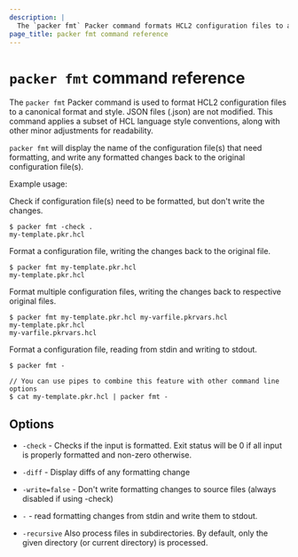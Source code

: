 ```yaml
---
description: |
  The `packer fmt` Packer command formats HCL2 configuration files to a canonical format and style to help you prevent coding errors.
page_title: packer fmt command reference
---
```


# `packer fmt` command reference

The `packer fmt` Packer command is used to format HCL2 configuration files to
a canonical format and style. JSON files (.json) are not modified. This command
applies a subset of HCL language style conventions, along with other minor
adjustments for readability.

`packer fmt` will display the name of the configuration file(s) that need formatting,
and write any formatted changes back to the original configuration file(s).

Example usage:

Check if configuration file(s) need to be formatted, but don't write the changes.

```shell-session
$ packer fmt -check .
my-template.pkr.hcl

```

Format a configuration file, writing the changes back to the original file.

```shell-session
$ packer fmt my-template.pkr.hcl
my-template.pkr.hcl

```

Format multiple configuration files, writing the changes back to respective original files.

```shell-session
$ packer fmt my-template.pkr.hcl my-varfile.pkrvars.hcl
my-template.pkr.hcl
my-varfile.pkrvars.hcl

```

Format a configuration file, reading from stdin and writing to stdout.

```shell-session
$ packer fmt -

// You can use pipes to combine this feature with other command line options
$ cat my-template.pkr.hcl | packer fmt -
```

## Options

- `-check` - Checks if the input is formatted. Exit status will be 0 if all
  input is properly formatted and non-zero otherwise.

- `-diff` - Display diffs of any formatting change

- `-write=false` - Don't write formatting changes to source files
  (always disabled if using -check)

- `-` - read formatting changes from stdin and write them to stdout.

- `-recursive` Also process files in subdirectories. By default, only the
  given directory (or current directory) is processed.
